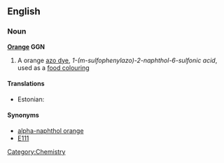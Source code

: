 ==English==

===Noun===
{{wikipedia}}
'''[[orange|Orange]] GGN'''

# A orange [[azo dye]], ''1-(m-sulfophenylazo)-2-naphthol-6-sulfonic acid'', used as a [[food colouring]]

====Translations====
{{trans-top|a orange azo dye}}
* Estonian: {{t|et|oranž GGN}}
{{trans-mid}}
{{trans-bottom}}

====Synonyms====
* [[alpha-naphthol orange]]
* [[E111]]

[[Category:Chemistry]]